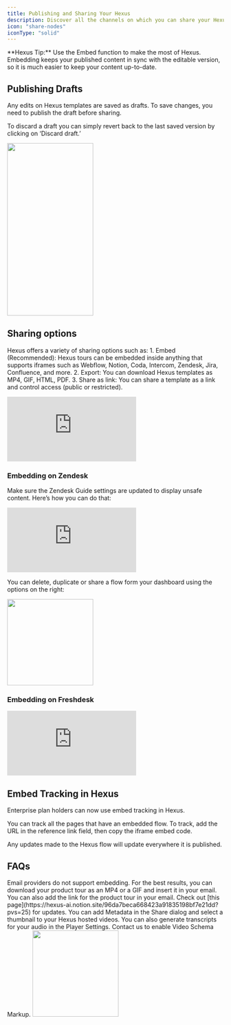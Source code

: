 ```yaml
---
title: Publishing and Sharing Your Hexus
description: Discover all the channels on which you can share your Hexus and engage customers.
icon: "share-nodes"
iconType: "solid"
---
```


<Tip>
  **Hexus Tip:** Use the Embed function to make the most of Hexus. Embedding keeps your published content in sync with the editable version, so it is much easier to keep your content up-to-date.
</Tip>

## Publishing Drafts
Any edits on Hexus templates are saved as drafts. To save changes, you need to publish the draft before sharing. 

To discard a draft you can simply revert back to the last saved version by clicking on ‘Discard draft.’

<img height="400" width="200" src="/images/Hexus_publishing_drafts.webp" />

## Sharing options
Hexus offers a variety of sharing options such as:
    1. Embed (Recommended): Hexus tours can be embedded inside anything that supports iframes such as Webflow, Notion, Coda, Intercom, Zendesk, Jira, Confluence, and more.
    2. Export: You can download Hexus templates as MP4, GIF, HTML, PDF.
    3. Share as link: You can share a template as a link and control access (public or restricted).

<div style={{ position: 'relative', width: '100%', paddingTop: '56.25%' }}>
    <iframe
        src="https://app.usehexus.com/embed/7000c7ba-dc21-4bf0-8d19-d134dff1847b"
        title="Hexus Sharing Options"
        frameborder="0"
        allow="accelerometer; autoplay; clipboard-write; encrypted-media; gyroscope; picture-in-picture"
        allowfullscreen
        style={{ position: 'absolute', top: 0, left: 0, width: '100%', height: '100%' }}
    ></iframe>
</div>

### Embedding on Zendesk
Make sure the Zendesk Guide settings are updated to display unsafe content. Here’s how you can do that:

<div style={{ position: 'relative', width: '100%', paddingTop: '56.25%' }}>
    <iframe
        src="https://app.usehexus.com/embed/10de76a8-d2d1-4264-95d6-f3ac1110844d"
        title="Embedding Hexus on Zendesk"
        frameborder="0"
        allow="accelerometer; autoplay; clipboard-write; encrypted-media; gyroscope; picture-in-picture"
        allowfullscreen
        style={{ position: 'absolute', top: 0, left: 0, width: '100%', height: '100%' }}
  ></iframe>
</div>

You can delete, duplicate or share a flow form your dashboard using the options on the right:

<img height="200" src="/images/deleting_duplicating_hexus_file.webp" />

### Embedding on Freshdesk
<div style={{ position: 'relative', width: '100%', paddingTop: '56.25%' }}>    
    <iframe
        src="https://app.usehexus.com/embed/921b3e9c-e503-4add-99b1-6e573e936c59"
        title="Embedding Hexus on Freshdesk"
        frameborder="0"
        allow="accelerometer; autoplay; clipboard-write; encrypted-media; gyroscope; picture-in-picture"
        allowfullscreen
        style={{ position: 'absolute', top: 0, left: 0, width: '100%', height: '100%' }}
    ></iframe>
</div>

## Embed Tracking in Hexus
Enterprise plan holders can now use embed tracking in Hexus. 

You can track all the pages that have an embedded flow. To track, add the URL in the reference link field, then copy the iframe embed code. 

Any updates made to the Hexus flow will update everywhere it is published.

## FAQs
<AccordionGroup>
  <Accordion title="Can I embed a product tour in an email?">
    Email providers do not support embedding. For the best results, you can download your product tour as an MP4 or a GIF and insert it in your email. You can also add the link for the product tour in your email. Check out [this page](https://hexus-ai.notion.site/96da7beca668423a91835198bf7e21dd?pvs=25) for updates. 

  </Accordion>

  <Accordion title="Are Hexus videos SEO friendly?">
    You can add Metadata in the Share dialog and select a thumbnail to your Hexus hosted videos. You can also generate transcripts for your audio in the Player Settings. Contact us to enable Video Schema Markup.
    <img height="200" src="/images/adding_metadata_to_hexus_flow.webp" /> 
  </Accordion>
</AccordionGroup>